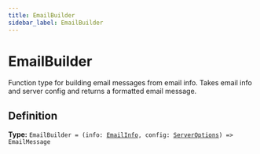 ```yaml
---
title: EmailBuilder
sidebar_label: EmailBuilder
---
```


# EmailBuilder

Function type for building email messages from email info.
Takes email info and server config and returns a formatted email message.

## Definition

**Type:** <code>EmailBuilder = (info: [EmailInfo](/api/types/emailinfo), config: [ServerOptions](/api/interfaces/serveroptions)) =&gt; EmailMessage</code>


